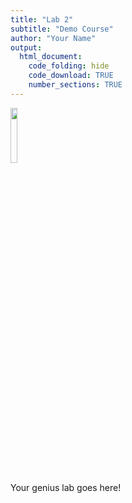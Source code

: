 ```yaml
---
title: "Lab 2"
subtitle: "Demo Course"
author: "Your Name"
output:
  html_document:
    code_folding: hide
    code_download: TRUE
    number_sections: TRUE
---
```


![](images/genius.png){width=15%}

Your genius lab goes here!